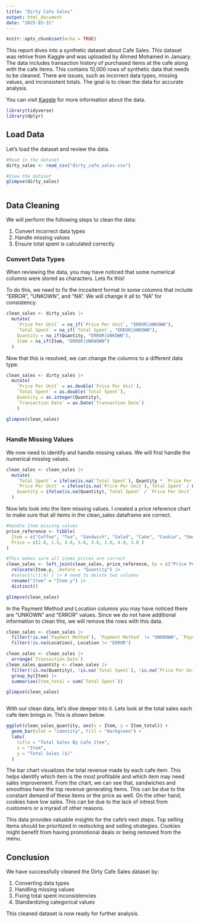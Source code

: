 ```yaml
---
title: "Dirty Cafe Sales"
output: html_document
date: "2025-03-31"
---
```


```r
knitr::opts_chunk$set(echo = TRUE)
```

This report dives into a synthetic dataset about Cafe Sales. This dataset was retrive from Kaggle and was uploaded by Ahmed Mohamed in January. The data includes transaction history of purchased items at the cafe along with the cafe items. This contains 10,000 rows of synthetic data that needs to be cleaned. There are issues, such as incorrect data types, missing values, and inconsistent totals. The goal is to clean the data for accurate analysis.

You can visit [Kaggle](https://www.kaggle.com/datasets/ahmedmohamed2003/cafe-sales-dirty-data-for-cleaning-training/data) for more information about the data.

```r
library(tidyverse)
library(dplyr)
```

## Load Data

Let's load the dataset and review the data.

```r
#Read in the dataset
dirty_sales <- read_csv("dirty_cafe_sales.csv")

#View the dataset
glimpse(dirty_sales)
```

```r
```

## Data Cleaning

We will perform the following steps to clean the data:

1.  Convert incorrect data types
2.  Handle missing values
3.  Ensure total spent is calculated correctly

### Convert Data Types

When reviewing the data, you may have noticed that some numerical columns were stored as characters. Lets fix this!

To do this, we need to  fix the incositent format in some columns that include "ERROR", "UNKOWN", and "NA". We will change it all to "NA" for consistency.

```r
clean_sales <- dirty_sales |>  
  mutate(
    `Price Per Unit` = na_if(`Price Per Unit`, "ERROR|UNKOWN"),
    `Total Spent` = na_if(`Total Spent`, "ERROR|UNKOWN"),
    Quantity = na_if(Quantity, "ERROR|UNKOWN"),
    Item = na_if(Item, "ERROR|UNKNOWN")
  )
```

Now that this is resolved, we can change the columns to a different data type.

```r
clean_sales <- dirty_sales |>
  mutate(
    `Price Per Unit` = as.double(`Price Per Unit`),
    `Total Spent` = as.double(`Total Spent`),
    Quantity = as.integer(Quantity),
    `Transaction Date` = as.Date(`Transaction Date`)
    )

glimpse(clean_sales)
```

```r

```

### Handle Missing Values

We now need to identify and handle missing values. We will first handle the numerical missing values. 

```r
clean_sales <- clean_sales |>
  mutate(
    `Total Spent` = ifelse(is.na(`Total Spent`), Quantity * `Price Per Unit`, `Total Spent`),
    `Price Per Unit` = ifelse(is.na(`Price Per Unit`),`Total Spent` / Quantity, `Price Per Unit`),
    Quantity = ifelse(is.na(Quantity),`Total Spent` / `Price Per Unit`, Quantity)
  )
```

Now lets look into the item missing values. I created a price reference chart to make sure that all items in the clean_sales dataframe are correct.

```r
#Handle Item missing values
price_reference <- tibble(
  Item = c("Coffee", "Tea", "Sandwich", "Salad", "Cake", "Cookie", "Smoothie", "Juice"),
  Price = c(2.0, 1.5, 4.0, 5.0, 3.0, 1.0, 4.0, 3.0 )
)

#This makes sure all items prices are correct
clean_sales <- left_join(clean_sales, price_reference, by = c("Price Per Unit" = "Price")) |>
  relocate(Item.y, .before = "Quantity") |>
  #select(c(1:8) ) |> # need to delete two columns
  rename("Item" = "Item.y") |>
  distinct()

glimpse(clean_sales)
```

In the Payment Method and Location columns you may have noticed there are "UNKOWN" and "ERROR" values. Since we do not have additional information to clean this, we will remove the rows with this data.
```r
clean_sales <- clean_sales |>
  filter(!is.na(`Payment Method`), `Payment Method` != "UNKNOWN", `Payment Method` != "ERROR") |>
  filter(!is.na(Location), Location != "ERROR") 

clean_sales <- clean_sales |>
  arrange(`Transaction Date`)
clean_sales_quantity <- clean_sales |>
  filter(!is.na(Quantity), !is.na(`Total Spent`), !is.na(`Price Per Unit`)) |>
  group_by(Item) |>
  summarise(Item_total = sum(`Total Spent`))

glimpse(clean_sales)

```

```r

```

With our clean data, let's dive deeper into it. Lets look at the total sales each cafe item brings in. This is shown below.

```r
ggplot(clean_sales_quantity, aes(x = Item, y = Item_total)) +
  geom_bar(stat = "identity", fill = "darkgreen") +
  labs(
    title = "Total Sales By Cafe Item",
    x = "Item",
    y = "Total Sales ($)"
  )
```

The bar chart visualizes the total revenue made by each cafe item. This helps identify which item is the most profitable and which item may need sales improvement. From the chart, we can see that, sandwiches and smoothies have the top revenue generating items. This can be due to the constant demand of these items or the price as well. On the other hand, cookies have low sales. This can be due to the lack of intrest from customers or a myraid of other reasons. 

This data provides valuable insights for the cafe's next steps. Top selling items should be prioritized in restocking and selling strategies. Cookies might benefit from having promotional deals or being removed from the menu. 

## Conclusion

We have successfully cleaned the Dirty Cafe Sales dataset by:

1. Converting data types
2. Handling missing values
3. Fixing total spent inconsistencies
4. Standardizing categorical values

This cleaned dataset is now ready for further analysis.
